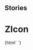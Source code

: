 
## Stories

<Meta title="Icons/ZIcon" component="z-icon" />

# ZIcon

<Preview>
  <Story name="z-icon">
    {html` <z-icon
      name="${text("name", "download")}"
      height="${number("height", "24")}"
      width="${number("width", "24")}"
      fill="${text("fill", "color-primary01")}"
    ></z-icon>`}
  </Story>
</Preview>

<Props of="z-icon" />
